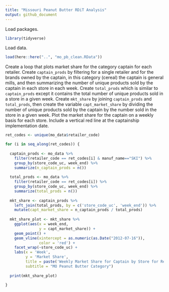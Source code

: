 ```yaml
---
title: "Missouri Peanut Butter RDiT Analysis"
output: github_document
---
```


Load packages.
```r
library(tidyverse)
```

Load data.
```r
load(here::here("..", "mo_pb_clean.RData"))
```

Create a loop that plots market share for the category captain for each retailer.
Create `captain_prods` by filtering for a single retailer and for the brands owned by the 
captain, in this category (cereal) the captain is general mills, and then summarizing the
number of unique products sold by the captain in each store in each week. Create `total_prods` which is similar to `captain_prods` except it contains the total number of unique products sold in a store in a given week. Create `mkt_share` by joining `captain_prods` and `total_prods`, then create the variable `capt_market_share` by dividing the number of unique products sold by the captain by the number sold in the store in a given week. Plot the market share for the captain on a weekly basis for each store. Include a vertical red line at the captainship implementation date.
```r
ret_codes <- unique(mo_data$retailer_code)

for (i in seq_along(ret_codes)) {
  
  captain_prods <- mo_data %>%
    filter(retailer_code == ret_codes[i] & manuf_name=="SKI") %>%
    group_by(store_code_uc, week_end) %>%
    summarize(n_captain_prods = n())
  
  total_prods <- mo_data %>%
    filter(retailer_code == ret_codes[i]) %>%
    group_by(store_code_uc, week_end) %>%
    summarize(total_prods = n())
  
  mkt_share <- captain_prods %>%
    left_join(total_prods, by = c('store_code_uc', 'week_end')) %>%
    mutate(capt_market_share = n_captain_prods / total_prods)
  
  mkt_share_plot <- mkt_share %>%
    ggplot(aes(x = week_end, 
               y = capt_market_share)) +
    geom_point() +
    geom_vline(xintercept = as.numeric(as.Date("2012-07-16")), 
               color = 'red') +
    facet_wrap(~store_code_uc) +
    labs(x = 'Week',
         y = 'Market Share',
         title = paste('Weekly Market Share for Captain by Store for Retailer', ret_codes[i]),
         subtitle = "MO Peanut Butter Category")
  
  print(mkt_share_plot)
  
}
```
